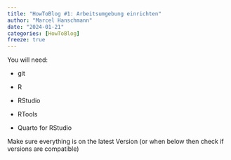 ```yaml
---
title: "HowToBlog #1: Arbeitsumgebung einrichten"
author: "Marcel Hanschmann"
date: "2024-01-21"
categories: [HowToBlog]
freeze: true
---
```


You will need:

-   git

-   R

-   RStudio

-   RTools

-   Quarto for RStudio

Make sure everything is on the latest Version (or when below then check if versions are compatible)
